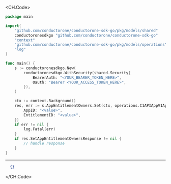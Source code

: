 
<CH.Code>
```go Set.go
package main

import(
	"github.com/conductorone/conductorone-sdk-go/pkg/models/shared"
	conductoronesdkgo "github.com/conductorone/conductorone-sdk-go"
	"context"
	"github.com/conductorone/conductorone-sdk-go/pkg/models/operations"
	"log"
)

func main() {
    s := conductoronesdkgo.New(
        conductoronesdkgo.WithSecurity(shared.Security{
            BearerAuth: "<YOUR_BEARER_TOKEN_HERE>",
            Oauth: "Bearer <YOUR_ACCESS_TOKEN_HERE>",
        }),
    )

    ctx := context.Background()
    res, err := s.AppEntitlementOwners.Set(ctx, operations.C1APIAppV1AppEntitlementOwnersSetRequest{
        AppID: "<value>",
        EntitlementID: "<value>",
    })
    if err != nil {
        log.Fatal(err)
    }
    if res.SetAppEntitlementOwnersResponse != nil {
        // handle response
    }
}
```
---

```json Example Response
  {}
```
</CH.Code>
